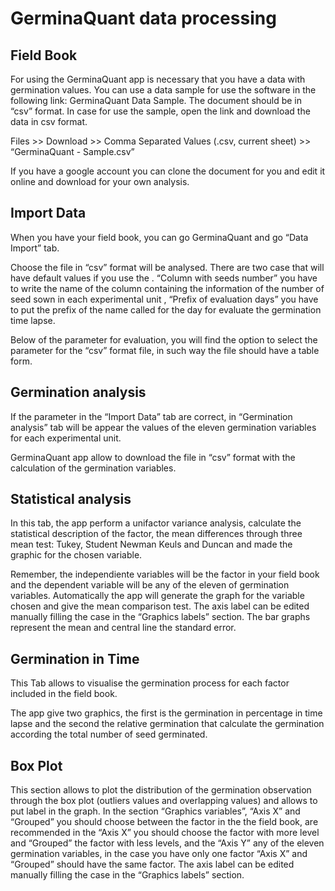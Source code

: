 # GerminaQuant data processing

## Field Book

For using the GerminaQuant app is necessary that you have a data with germination values. You can use a data sample for use the software in the following link: GerminaQuant Data Sample. The document should be in "csv" format. In case for use the sample, open the link and download the data in csv format.

Files >> Download >> Comma Separated Values (.csv, current sheet) >> "GerminaQuant - Sample.csv"

If you have a google account you can clone the document for you and edit it online and download for your own analysis.

## Import Data

When you have your field book, you can go GerminaQuant and go "Data Import" tab.

Choose the file in "csv" format will be analysed. There are two case that will have default values if you use the . "Column with seeds number" you have to write the name of the column containing the information of the number of seed sown in each experimental unit , "Prefix of evaluation days" you have to put the prefix of the name called for the day for evaluate the germination time lapse. 


Below of the parameter for evaluation, you will find the option to select the parameter for the "csv" format file, in such way the file  should have a table form.


## Germination analysis

If the parameter in the "Import Data" tab are correct, in "Germination analysis" tab will be appear the values of the eleven germination variables for each experimental unit.

GerminaQuant app allow to download the file in "csv" format with the calculation of the germination variables.

## Statistical analysis

In this tab, the app perform a unifactor variance analysis, calculate the statistical description of the factor, the mean differences through three mean test: Tukey, Student Newman Keuls and Duncan and made the graphic for the chosen variable.

Remember, the independiente variables will be the factor in your field book and the dependent variable will be any of the eleven of germination variables. Automatically the app will generate the graph for the variable chosen and give the mean comparison test. The axis label can be edited manually filling the case in the "Graphics labels" section. The bar graphs represent the mean and central line the standard error.

## Germination in Time

This Tab allows to visualise the germination process for each factor included in the field book.

The app give two graphics, the first is the germination in percentage in time lapse and the second the relative germination that calculate the germination according the total number of seed germinated.

## Box Plot

This section allows to plot the distribution of the germination observation through the box plot (outliers values and overlapping values) and allows to put label in the graph. In the section "Graphics variables", "Axis X" and "Grouped" you should choose between the factor in the the field book, are recommended in the "Axis X" you should choose the factor with more level and "Grouped" the factor with less levels, and the "Axis Y" any of the eleven germination variables, in the case you have only one factor  "Axis X" and "Grouped" should have the same factor. The axis label can be edited manually filling the case in the "Graphics labels" section.
